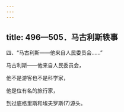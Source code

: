 ```yaml
---
---
---
```

title: 496—505．马古利斯轶事
---



四、“马古利斯——他来自人民委员会……”


马古利斯——他来自人民委员会，

他不是游客也不是科学家，

他是位有名的旅行家，

到过底格里斯和埃夫罗斯(7)源头。